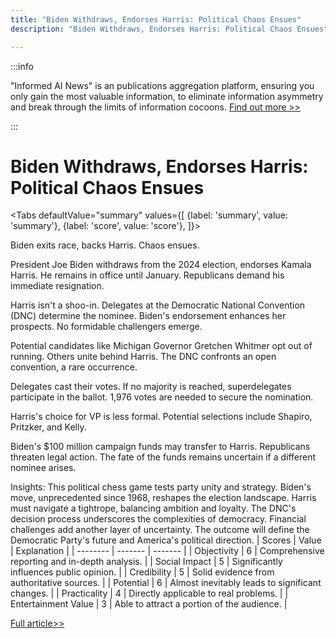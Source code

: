 ```yaml
---
title: "Biden Withdraws, Endorses Harris: Political Chaos Ensues"
description: "Biden Withdraws, Endorses Harris: Political Chaos Ensues"

---
```



:::info

"Informed AI News" is an publications aggregation platform, ensuring you only gain the most valuable information, to eliminate information asymmetry and break through the limits of information cocoons.  [Find out more >>](/)

:::

# Biden Withdraws, Endorses Harris: Political Chaos Ensues


<Tabs
	defaultValue="summary"
	values={[
	{label: 'summary', value: 'summary'},
	{label: 'score', value: 'score'},
]}>
<TabItem value="summary">


Biden exits race, backs Harris. Chaos ensues.

President Joe Biden withdraws from the 2024 election, endorses Kamala Harris. He remains in office until January. Republicans demand his immediate resignation.

Harris isn't a shoo-in. Delegates at the Democratic National Convention (DNC) determine the nominee. Biden's endorsement enhances her prospects. No formidable challengers emerge.

Potential candidates like Michigan Governor Gretchen Whitmer opt out of running. Others unite behind Harris. The DNC confronts an open convention, a rare occurrence.

Delegates cast their votes. If no majority is reached, superdelegates participate in the ballot. 1,976 votes are needed to secure the nomination.

Harris's choice for VP is less formal. Potential selections include Shapiro, Pritzker, and Kelly.

Biden's $100 million campaign funds may transfer to Harris. Republicans threaten legal action. The fate of the funds remains uncertain if a different nominee arises.

Insights:
This political chess game tests party unity and strategy. Biden's move, unprecedented since 1968, reshapes the election landscape. Harris must navigate a tightrope, balancing ambition and loyalty. The DNC's decision process underscores the complexities of democracy. Financial challenges add another layer of uncertainty. The outcome will define the Democratic Party's future and America's political direction.
</TabItem>
<TabItem value="score">
	| Scores     | Value   | Explanation |
	| -------- | ------- | ------- |
	| Objectivity  | 6    | Comprehensive reporting and in-depth analysis.    |
	| Social Impact | 5     | Significantly influences public opinion.    |
	| Credibility    | 5    | Solid evidence from authoritative sources.    |
	| Potential    | 6    | Almost inevitably leads to significant changes.    |
	| Practicality    | 4    | Directly applicable to real problems.    |
	| Entertainment Value    | 3    | Able to attract a portion of the audience.    |
</TabItem>
</Tabs>

[Full article>>](https://www.bbc.com/news/articles/cq5xdq71drro)

